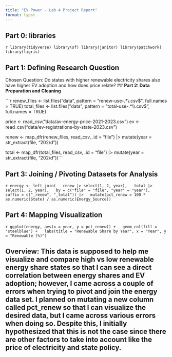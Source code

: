 ```yaml
---
title: "EV Power - Lab 4 Project Report"
format: typst
---
```

## **Part 0: libraries**

```r
library(tidyverse)
library(sf)
library(janitor)
library(patchwork)
library(tigris)```

## **Part 1:** **Defining Research Question**

Chosen Question: Do states with higher renewable electricity shares also have higher EV adoption and how does price relate?
## **Part 2: Data Preparation and Cleaning**

```r
renew_files <- list.files("data", pattern = "renew-use-.*\\.csv$", full.names = TRUE)
total_files <- list.files("data", pattern = "total-use-.*\\.csv$", full.names = TRUE)

price <- read_csv("data/av-energy-price-2021-2023.csv")
ev    <- read_csv("data/ev-registrations-by-state-2023.csv")

renew <- map_dfr(renew_files, read_csv, .id = "file") |>
  mutate(year = str_extract(file, "202\\d"))

total <- map_dfr(total_files, read_csv, .id = "file") |>
  mutate(year = str_extract(file, "202\\d"))```

## **Part 3: Joining / Pivoting Datasets for Analysis**

```r
energy <- left_join(
  renew |> select(1, 2, year),
  total |> select(1, 2, year),
  by = c("file" = "file", "year" = "year"),
  suffix = c("_renew", "_total")) |>
  mutate(pct_renew = 100 * as.numeric(State) / as.numeric(Energy_Source))```

## **Part 4: Mapping Visualization**

```r
ggplot(energy, aes(x = year, y = pct_renew)) +
  geom_col(fill = "steelblue") +
  labs(title = "Renewable Share by Year", x = "Year", y = "Renewable (%)")```

## Overview: This data is supposed to help me visualize and compare high vs low renewable energy share states so that I can see a direct correlation between energy shares and EV adoption; however, I came across a couple of errors when trying to pivot and join the energy data set. I planned on mutating a new column called pct_renew so that I can visualize the desired data, but I came across various errors when doing so. Despite this, I initially hypothesized that this is not the case since there are other factors to take into account like the price of electricity and state policy. 
